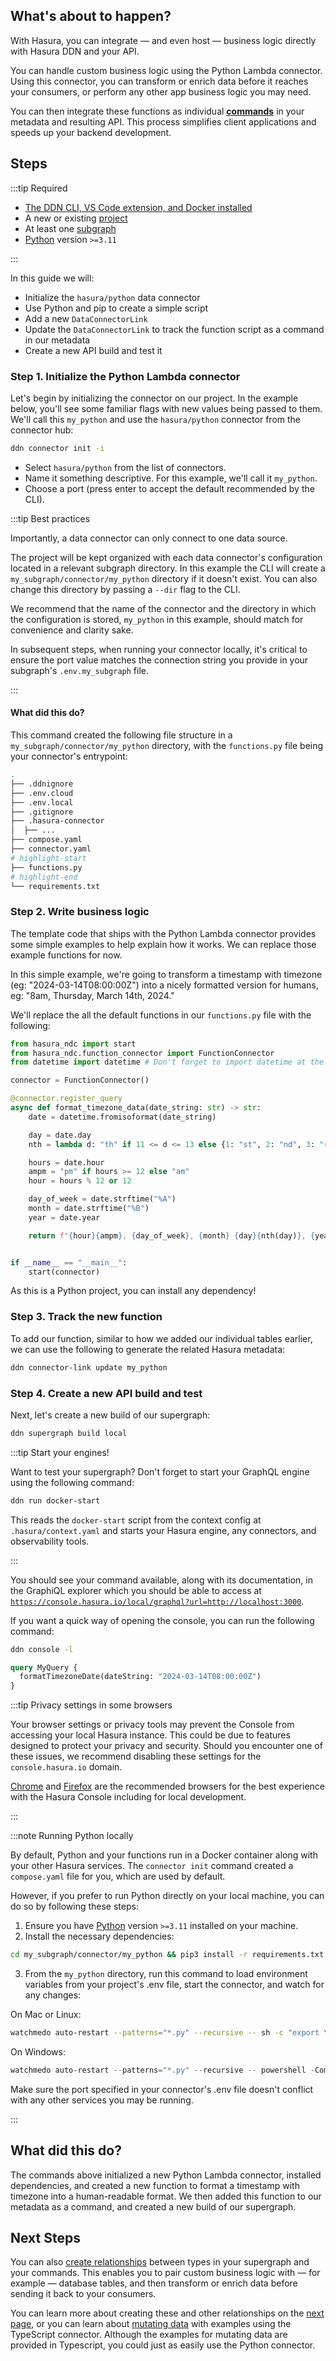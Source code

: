 
## What's about to happen?

With Hasura, you can integrate — and even host — business logic directly with Hasura DDN and your API.

You can handle custom business logic using the Python Lambda connector. Using this connector, you can transform or
enrich data before it reaches your consumers, or perform any other app business logic you may need.

You can then integrate these functions as individual [**commands**](/supergraph-modeling/commands.mdx) in your metadata
and resulting API. This process simplifies client applications and speeds up your backend development.

<Thumbnail src="/img/get-started/ERD/add-bizlogic.png" alt="Add business logic to your API" width="1000px" />

## Steps

:::tip Required

- [The DDN CLI, VS Code extension, and Docker installed](/getting-started/build/00-prerequisites.mdx)
- A new or existing [project](/getting-started/deployment/01-create-a-project.mdx)
- At least one [subgraph](/getting-started/build/02-init-subgraph.mdx)
- [Python](https://www.python.org/downloads/) version `>=3.11`

:::

In this guide we will:

- Initialize the `hasura/python` data connector
- Use Python and pip to create a simple script
- Add a new `DataConnectorLink`
- Update the `DataConnectorLink` to track the function script as a command in our metadata
- Create a new API build and test it

### Step 1. Initialize the Python Lambda connector

Let's begin by initializing the connector on our project. In the example below, you'll see some familiar flags with new
values being passed to them. We'll call this `my_python` and use the `hasura/python` connector from the connector hub:

```bash title="Run the following command:"
ddn connector init -i
```

- Select `hasura/python` from the list of connectors.
- Name it something descriptive. For this example, we'll call it `my_python`.
- Choose a port (press enter to accept the default recommended by the CLI).

:::tip Best practices

Importantly, a data connector can only connect to one data source.

The project will be kept organized with each data connector's configuration located in a relevant subgraph directory. In
this example the CLI will create a `my_subgraph/connector/my_python` directory if it doesn't exist. You can also change
this directory by passing a `--dir` flag to the CLI.

We recommend that the name of the connector and the directory in which the configuration is stored, `my_python` in this
example, should match for convenience and clarity sake.

In subsequent steps, when running your connector locally, it's critical to ensure the port value matches the connection
string you provide in your subgraph's `.env.my_subgraph` file.

:::

#### What did this do?

This command created the following file structure in a `my_subgraph/connector/my_python` directory, with the
`functions.py` file being your connector's entrypoint:

```bash
.
├── .ddnignore
├── .env.cloud
├── .env.local
├── .gitignore
├── .hasura-connector
│  ├── ...
├── compose.yaml
├── connector.yaml
# highlight-start
├── functions.py
# highlight-end
└── requirements.txt
```

### Step 2. Write business logic

The template code that ships with the Python Lambda connector provides some simple examples to help explain how it
works. We can replace those example functions for now.

In this simple example, we're going to transform a timestamp with timezone (eg: "2024-03-14T08:00:00Z") into a nicely
formatted version for humans, eg: "8am, Thursday, March 14th, 2024."

We'll replace the all the default functions in our `functions.py` file with the following:

```python
from hasura_ndc import start
from hasura_ndc.function_connector import FunctionConnector
from datetime import datetime # Don't forget to import datetime at the top of the file!

connector = FunctionConnector()

@connector.register_query
async def format_timezone_data(date_string: str) -> str:
    date = datetime.fromisoformat(date_string)

    day = date.day
    nth = lambda d: "th" if 11 <= d <= 13 else {1: "st", 2: "nd", 3: "rd"}.get(d % 10, "th")

    hours = date.hour
    ampm = "pm" if hours >= 12 else "am"
    hour = hours % 12 or 12

    day_of_week = date.strftime("%A")
    month = date.strftime("%B")
    year = date.year

    return f"{hour}{ampm}, {day_of_week}, {month} {day}{nth(day)}, {year}."


if __name__ == "__main__":
    start(connector)
```

As this is a Python project, you can install any dependency!

### Step 3. Track the new function

To add our function, similar to how we added our individual tables earlier, we can use the following to generate the
related Hasura metadata:

```bash
ddn connector-link update my_python
```

### Step 4. Create a new API build and test

Next, let's create a new build of our supergraph:

```bash
ddn supergraph build local
```

:::tip Start your engines!

Want to test your supergraph? Don't forget to start your GraphQL engine using the following command:

```bash title="Run:"
ddn run docker-start
```

This reads the `docker-start` script from the context config at `.hasura/context.yaml` and starts your Hasura engine,
any connectors, and observability tools.

:::

You should see your command available, along with its documentation, in the GraphiQL explorer which you should be able
to access at
[`https://console.hasura.io/local/graphql?url=http://localhost:3000`](https://console.hasura.io/local/graphql?url=http://localhost:3000).

If you want a quick way of opening the console, you can run the following command:

```bash title="Run:"
ddn console -l
```

```graphql title=" You can then test your new command with the following query:"
query MyQuery {
  formatTimezoneDate(dateString: "2024-03-14T08:00:00Z")
}
```

<Thumbnail
  src="/img/get-started/beta/console_business_logic_demo_query.png"
  alt="Demo Business Logic query"
  width="1000px"
/>

:::tip Privacy settings in some browsers

Your browser settings or privacy tools may prevent the Console from accessing your local Hasura instance. This could be
due to features designed to protect your privacy and security. Should you encounter one of these issues, we recommend
disabling these settings for the `console.hasura.io` domain.

[Chrome](https://www.google.com/chrome/) and [Firefox](https://www.mozilla.org/en-US/firefox/new/) are the recommended
browsers for the best experience with the Hasura Console including for local development.

:::

:::note Running Python locally

By default, Python and your functions run in a Docker container along with your other Hasura services. The
`connector init` command created a `compose.yaml` file for you, which are used by default.

However, if you prefer to run Python directly on your local machine, you can do so by following these steps:

1. Ensure you have [Python](https://www.python.org/downloads/) version `>=3.11` installed on your machine.
2. Install the necessary dependencies:
```bash title="Change to the connector directory and install dependencies:"
cd my_subgraph/connector/my_python && pip3 install -r requirements.txt
```
3. From the `my_python` directory, run this command to load environment variables from your project's .env file, start the
connector, and watch for any changes:

On Mac or Linux:
```bash
watchmedo auto-restart --patterns="*.py" --recursive -- sh -c "export \$(grep -v '^#' .env.local | xargs) && python3 functions.py serve"
```

On Windows:
```powershell
watchmedo auto-restart --patterns="*.py" --recursive -- powershell -Command "Get-Content .env.local | ForEach-Object { if ($_ -notmatch '^#') { $var = $_.Split('='); Set-Item \"env:$($var[0])\" $var[1] } }; python3 functions.py serve"
```

Make sure the port specified in your connector's .env file doesn't conflict with any other services you may be running.

:::

## What did this do?

The commands above initialized a new Python Lambda connector, installed dependencies, and created a new function to
format a timestamp with timezone into a human-readable format. We then added this function to our metadata as a command,
and created a new build of our supergraph.

## Next Steps

You can also [create relationships](/getting-started/build/07-create-a-relationship.mdx) between types in your
supergraph and your commands. This enables you to pair custom business logic with — for example — database tables, and
then transform or enrich data before sending it back to your consumers.

You can learn more about creating these and other relationships on the
[next page](/getting-started/build/07-create-a-relationship.mdx), or you can learn about
[mutating data](/getting-started/build/08-mutate-data.mdx) with examples using the TypeScript connector. Although the
examples for mutating data are provided in Typescript, you could just as easily use the Python connector.
